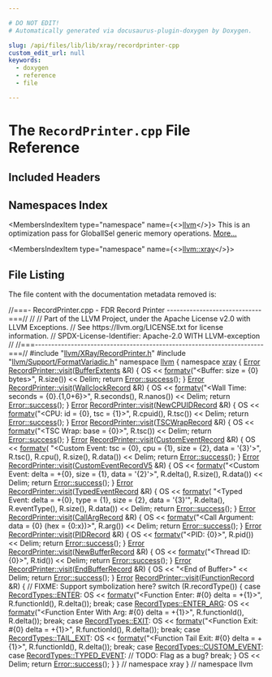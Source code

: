 ```yaml
---

# DO NOT EDIT!
# Automatically generated via docusaurus-plugin-doxygen by Doxygen.

slug: /api/files/lib/lib/xray/recordprinter-cpp
custom_edit_url: null
keywords:
  - doxygen
  - reference
  - file

---
```





# The `RecordPrinter.cpp` File Reference

<DoxygenPage pluginConfig={pluginConfig}>



## Included Headers

<IncludesList>
<IncludesListItem
  filePath="llvm/XRay/RecordPrinter.h"
  permalink="/docs/api/files/include/include/llvm/include/llvm/xray/recordprinter-h"
  isLocal="true" />
<IncludesListItem
  filePath="llvm/Support/FormatVariadic.h"
  permalink="/docs/api/files/include/include/llvm/include/llvm/support/formatvariadic-h"
  isLocal="true" />
</IncludesList>

## Namespaces Index

<MembersIndex>

<MembersIndexItem
  type="namespace"
  name={<><a href="/docs/api/namespaces/llvm">llvm</a></>}>
This is an optimization pass for GlobalISel generic memory operations. <a href="/docs/api/namespaces/llvm/#details">More...</a>
</MembersIndexItem>

<MembersIndexItem
  type="namespace"
  name={<><a href="/docs/api/namespaces/llvm/xray">llvm::xray</a></>}>
</MembersIndexItem>

</MembersIndex>


## File Listing

The file content with the documentation metadata removed is:

<ProgramListing>

<Link id="l00001" /><CodeLine lineNumber="1"><span class="doxyHighlightComment">//===- RecordPrinter.cpp - FDR Record Printer -----------------------------===//</span></CodeLine>
<Link id="l00002" /><CodeLine lineNumber="2"><span class="doxyHighlightComment">//</span></CodeLine>
<Link id="l00003" /><CodeLine lineNumber="3"><span class="doxyHighlightComment">// Part of the LLVM Project, under the Apache License v2.0 with LLVM Exceptions.</span></CodeLine>
<Link id="l00004" /><CodeLine lineNumber="4"><span class="doxyHighlightComment">// See https://llvm.org/LICENSE.txt for license information.</span></CodeLine>
<Link id="l00005" /><CodeLine lineNumber="5"><span class="doxyHighlightComment">// SPDX-License-Identifier: Apache-2.0 WITH LLVM-exception</span></CodeLine>
<Link id="l00006" /><CodeLine lineNumber="6"><span class="doxyHighlightComment">//</span></CodeLine>
<Link id="l00007" /><CodeLine lineNumber="7"><span class="doxyHighlightComment">//===----------------------------------------------------------------------===//</span></CodeLine>
<Link id="l00008" /><CodeLine lineNumber="8"><span class="doxyHighlightPreprocessor">#include &quot;<a href="/docs/api/files/include/include/llvm/include/llvm/xray/recordprinter-h">llvm/XRay/RecordPrinter.h</a>&quot;</span></CodeLine>
<Link id="l00009" /><CodeLine lineNumber="9"></CodeLine>
<Link id="l00010" /><CodeLine lineNumber="10"><span class="doxyHighlightPreprocessor">#include &quot;<a href="/docs/api/files/include/include/llvm/include/llvm/support/formatvariadic-h">llvm/Support/FormatVariadic.h</a>&quot;</span></CodeLine>
<Link id="l00011" /><CodeLine lineNumber="11"></CodeLine>
<Link id="l00012" /><CodeLine lineNumber="12"><span class="doxyHighlightKeyword">namespace </span><span class="doxyHighlight"><a href="/docs/api/namespaces/llvm">llvm</a> &#123;</span></CodeLine>
<Link id="l00013" /><CodeLine lineNumber="13"><span class="doxyHighlightKeyword">namespace </span><span class="doxyHighlight"><a href="/docs/api/namespaces/llvm/xray">xray</a> &#123;</span></CodeLine>
<Link id="l00014" /><CodeLine lineNumber="14"></CodeLine>
<Link id="l00015" /><CodeLine lineNumber="15" lineLink="/docs/api/classes/llvm/xray/recordprinter/#a11147e5881cc66b3264ccb4effa4dbb5"><span class="doxyHighlight"><a href="/docs/api/classes/llvm/error">Error</a> <a href="/docs/api/classes/llvm/xray/recordprinter/#a11147e5881cc66b3264ccb4effa4dbb5">RecordPrinter::visit</a>(<a href="/docs/api/classes/llvm/xray/bufferextents">BufferExtents</a> &amp;R) &#123;</span></CodeLine>
<Link id="l00016" /><CodeLine lineNumber="16"><span class="doxyHighlight">  OS &lt;&lt; <a href="/docs/api/namespaces/llvm/#a653cce37b80c03eebe7a00520a8eabb6">formatv</a>(</span><span class="doxyHighlightStringLiteral">&quot;&lt;Buffer: size = &#123;0&#125; bytes&gt;&quot;</span><span class="doxyHighlight">, R.size()) &lt;&lt; Delim;</span></CodeLine>
<Link id="l00017" /><CodeLine lineNumber="17"><span class="doxyHighlight">  </span><span class="doxyHighlightKeywordFlow">return</span><span class="doxyHighlight"> <a href="/docs/api/classes/llvm/error/#a4dfd0813c3d0e0a30439b5a3e9196b59">Error::success</a>();</span></CodeLine>
<Link id="l00018" /><CodeLine lineNumber="18"><span class="doxyHighlight">&#125;</span></CodeLine>
<Link id="l00019" /><CodeLine lineNumber="19"></CodeLine>
<Link id="l00020" /><CodeLine lineNumber="20" lineLink="/docs/api/classes/llvm/xray/recordprinter/#aa3cfef541bb41919b98c6372d695f088"><span class="doxyHighlight"><a href="/docs/api/classes/llvm/error">Error</a> <a href="/docs/api/classes/llvm/xray/recordprinter/#a11147e5881cc66b3264ccb4effa4dbb5">RecordPrinter::visit</a>(<a href="/docs/api/classes/llvm/xray/wallclockrecord">WallclockRecord</a> &amp;R) &#123;</span></CodeLine>
<Link id="l00021" /><CodeLine lineNumber="21"><span class="doxyHighlight">  OS &lt;&lt; <a href="/docs/api/namespaces/llvm/#a653cce37b80c03eebe7a00520a8eabb6">formatv</a>(</span><span class="doxyHighlightStringLiteral">&quot;&lt;Wall Time: seconds = &#123;0&#125;.&#123;1,0+6&#125;&gt;&quot;</span><span class="doxyHighlight">, R.seconds(), R.nanos())</span></CodeLine>
<Link id="l00022" /><CodeLine lineNumber="22"><span class="doxyHighlight">     &lt;&lt; Delim;</span></CodeLine>
<Link id="l00023" /><CodeLine lineNumber="23"><span class="doxyHighlight">  </span><span class="doxyHighlightKeywordFlow">return</span><span class="doxyHighlight"> <a href="/docs/api/classes/llvm/error/#a4dfd0813c3d0e0a30439b5a3e9196b59">Error::success</a>();</span></CodeLine>
<Link id="l00024" /><CodeLine lineNumber="24"><span class="doxyHighlight">&#125;</span></CodeLine>
<Link id="l00025" /><CodeLine lineNumber="25"></CodeLine>
<Link id="l00026" /><CodeLine lineNumber="26" lineLink="/docs/api/classes/llvm/xray/recordprinter/#a8b8adcf388fec727cc53c3df97c8d082"><span class="doxyHighlight"><a href="/docs/api/classes/llvm/error">Error</a> <a href="/docs/api/classes/llvm/xray/recordprinter/#a11147e5881cc66b3264ccb4effa4dbb5">RecordPrinter::visit</a>(<a href="/docs/api/classes/llvm/xray/newcpuidrecord">NewCPUIDRecord</a> &amp;R) &#123;</span></CodeLine>
<Link id="l00027" /><CodeLine lineNumber="27"><span class="doxyHighlight">  OS &lt;&lt; <a href="/docs/api/namespaces/llvm/#a653cce37b80c03eebe7a00520a8eabb6">formatv</a>(</span><span class="doxyHighlightStringLiteral">&quot;&lt;CPU: id = &#123;0&#125;, tsc = &#123;1&#125;&gt;&quot;</span><span class="doxyHighlight">, R.cpuid(), R.tsc()) &lt;&lt; Delim;</span></CodeLine>
<Link id="l00028" /><CodeLine lineNumber="28"><span class="doxyHighlight">  </span><span class="doxyHighlightKeywordFlow">return</span><span class="doxyHighlight"> <a href="/docs/api/classes/llvm/error/#a4dfd0813c3d0e0a30439b5a3e9196b59">Error::success</a>();</span></CodeLine>
<Link id="l00029" /><CodeLine lineNumber="29"><span class="doxyHighlight">&#125;</span></CodeLine>
<Link id="l00030" /><CodeLine lineNumber="30"></CodeLine>
<Link id="l00031" /><CodeLine lineNumber="31" lineLink="/docs/api/classes/llvm/xray/recordprinter/#a82a05b58e28ad3b1768429caf8680a2f"><span class="doxyHighlight"><a href="/docs/api/classes/llvm/error">Error</a> <a href="/docs/api/classes/llvm/xray/recordprinter/#a11147e5881cc66b3264ccb4effa4dbb5">RecordPrinter::visit</a>(<a href="/docs/api/classes/llvm/xray/tscwraprecord">TSCWrapRecord</a> &amp;R) &#123;</span></CodeLine>
<Link id="l00032" /><CodeLine lineNumber="32"><span class="doxyHighlight">  OS &lt;&lt; <a href="/docs/api/namespaces/llvm/#a653cce37b80c03eebe7a00520a8eabb6">formatv</a>(</span><span class="doxyHighlightStringLiteral">&quot;&lt;TSC Wrap: base = &#123;0&#125;&gt;&quot;</span><span class="doxyHighlight">, R.tsc()) &lt;&lt; Delim;</span></CodeLine>
<Link id="l00033" /><CodeLine lineNumber="33"><span class="doxyHighlight">  </span><span class="doxyHighlightKeywordFlow">return</span><span class="doxyHighlight"> <a href="/docs/api/classes/llvm/error/#a4dfd0813c3d0e0a30439b5a3e9196b59">Error::success</a>();</span></CodeLine>
<Link id="l00034" /><CodeLine lineNumber="34"><span class="doxyHighlight">&#125;</span></CodeLine>
<Link id="l00035" /><CodeLine lineNumber="35"></CodeLine>
<Link id="l00036" /><CodeLine lineNumber="36" lineLink="/docs/api/classes/llvm/xray/recordprinter/#a519626f8208f0f3a3a20a83dced5af3f"><span class="doxyHighlight"><a href="/docs/api/classes/llvm/error">Error</a> <a href="/docs/api/classes/llvm/xray/recordprinter/#a11147e5881cc66b3264ccb4effa4dbb5">RecordPrinter::visit</a>(<a href="/docs/api/classes/llvm/xray/customeventrecord">CustomEventRecord</a> &amp;R) &#123;</span></CodeLine>
<Link id="l00037" /><CodeLine lineNumber="37"><span class="doxyHighlight">  OS &lt;&lt; <a href="/docs/api/namespaces/llvm/#a653cce37b80c03eebe7a00520a8eabb6">formatv</a>(</span></CodeLine>
<Link id="l00038" /><CodeLine lineNumber="38"><span class="doxyHighlight">            </span><span class="doxyHighlightStringLiteral">&quot;&lt;Custom Event: tsc = &#123;0&#125;, cpu = &#123;1&#125;, size = &#123;2&#125;, data = &#39;&#123;3&#125;&#39;&gt;&quot;</span><span class="doxyHighlight">,</span></CodeLine>
<Link id="l00039" /><CodeLine lineNumber="39"><span class="doxyHighlight">            R.tsc(), R.cpu(), R.size(), R.data())</span></CodeLine>
<Link id="l00040" /><CodeLine lineNumber="40"><span class="doxyHighlight">     &lt;&lt; Delim;</span></CodeLine>
<Link id="l00041" /><CodeLine lineNumber="41"><span class="doxyHighlight">  </span><span class="doxyHighlightKeywordFlow">return</span><span class="doxyHighlight"> <a href="/docs/api/classes/llvm/error/#a4dfd0813c3d0e0a30439b5a3e9196b59">Error::success</a>();</span></CodeLine>
<Link id="l00042" /><CodeLine lineNumber="42"><span class="doxyHighlight">&#125;</span></CodeLine>
<Link id="l00043" /><CodeLine lineNumber="43"></CodeLine>
<Link id="l00044" /><CodeLine lineNumber="44" lineLink="/docs/api/classes/llvm/xray/recordprinter/#a3fea5969ab695938c80b9e990f8c2e15"><span class="doxyHighlight"><a href="/docs/api/classes/llvm/error">Error</a> <a href="/docs/api/classes/llvm/xray/recordprinter/#a11147e5881cc66b3264ccb4effa4dbb5">RecordPrinter::visit</a>(<a href="/docs/api/classes/llvm/xray/customeventrecordv5">CustomEventRecordV5</a> &amp;R) &#123;</span></CodeLine>
<Link id="l00045" /><CodeLine lineNumber="45"><span class="doxyHighlight">  OS &lt;&lt; <a href="/docs/api/namespaces/llvm/#a653cce37b80c03eebe7a00520a8eabb6">formatv</a>(</span><span class="doxyHighlightStringLiteral">&quot;&lt;Custom Event: delta = +&#123;0&#125;, size = &#123;1&#125;, data = &#39;&#123;2&#125;&#39;&gt;&quot;</span><span class="doxyHighlight">,</span></CodeLine>
<Link id="l00046" /><CodeLine lineNumber="46"><span class="doxyHighlight">                R.delta(), R.size(), R.data())</span></CodeLine>
<Link id="l00047" /><CodeLine lineNumber="47"><span class="doxyHighlight">     &lt;&lt; Delim;</span></CodeLine>
<Link id="l00048" /><CodeLine lineNumber="48"><span class="doxyHighlight">  </span><span class="doxyHighlightKeywordFlow">return</span><span class="doxyHighlight"> <a href="/docs/api/classes/llvm/error/#a4dfd0813c3d0e0a30439b5a3e9196b59">Error::success</a>();</span></CodeLine>
<Link id="l00049" /><CodeLine lineNumber="49"><span class="doxyHighlight">&#125;</span></CodeLine>
<Link id="l00050" /><CodeLine lineNumber="50"></CodeLine>
<Link id="l00051" /><CodeLine lineNumber="51" lineLink="/docs/api/classes/llvm/xray/recordprinter/#a3775f1882c3c1e6470472aaad5214835"><span class="doxyHighlight"><a href="/docs/api/classes/llvm/error">Error</a> <a href="/docs/api/classes/llvm/xray/recordprinter/#a11147e5881cc66b3264ccb4effa4dbb5">RecordPrinter::visit</a>(<a href="/docs/api/classes/llvm/xray/typedeventrecord">TypedEventRecord</a> &amp;R) &#123;</span></CodeLine>
<Link id="l00052" /><CodeLine lineNumber="52"><span class="doxyHighlight">  OS &lt;&lt; <a href="/docs/api/namespaces/llvm/#a653cce37b80c03eebe7a00520a8eabb6">formatv</a>(</span></CodeLine>
<Link id="l00053" /><CodeLine lineNumber="53"><span class="doxyHighlight">            </span><span class="doxyHighlightStringLiteral">&quot;&lt;Typed Event: delta = +&#123;0&#125;, type = &#123;1&#125;, size = &#123;2&#125;, data = &#39;&#123;3&#125;&#39;&quot;</span><span class="doxyHighlight">,</span></CodeLine>
<Link id="l00054" /><CodeLine lineNumber="54"><span class="doxyHighlight">            R.delta(), R.eventType(), R.size(), R.data())</span></CodeLine>
<Link id="l00055" /><CodeLine lineNumber="55"><span class="doxyHighlight">     &lt;&lt; Delim;</span></CodeLine>
<Link id="l00056" /><CodeLine lineNumber="56"><span class="doxyHighlight">  </span><span class="doxyHighlightKeywordFlow">return</span><span class="doxyHighlight"> <a href="/docs/api/classes/llvm/error/#a4dfd0813c3d0e0a30439b5a3e9196b59">Error::success</a>();</span></CodeLine>
<Link id="l00057" /><CodeLine lineNumber="57"><span class="doxyHighlight">&#125;</span></CodeLine>
<Link id="l00058" /><CodeLine lineNumber="58"></CodeLine>
<Link id="l00059" /><CodeLine lineNumber="59" lineLink="/docs/api/classes/llvm/xray/recordprinter/#a393a111c72f6fa44ce2a30241323d8eb"><span class="doxyHighlight"><a href="/docs/api/classes/llvm/error">Error</a> <a href="/docs/api/classes/llvm/xray/recordprinter/#a11147e5881cc66b3264ccb4effa4dbb5">RecordPrinter::visit</a>(<a href="/docs/api/classes/llvm/xray/callargrecord">CallArgRecord</a> &amp;R) &#123;</span></CodeLine>
<Link id="l00060" /><CodeLine lineNumber="60"><span class="doxyHighlight">  OS &lt;&lt; <a href="/docs/api/namespaces/llvm/#a653cce37b80c03eebe7a00520a8eabb6">formatv</a>(</span><span class="doxyHighlightStringLiteral">&quot;&lt;Call Argument: data = &#123;0&#125; (hex = &#123;0:x&#125;)&gt;&quot;</span><span class="doxyHighlight">, R.arg()) &lt;&lt; Delim;</span></CodeLine>
<Link id="l00061" /><CodeLine lineNumber="61"><span class="doxyHighlight">  </span><span class="doxyHighlightKeywordFlow">return</span><span class="doxyHighlight"> <a href="/docs/api/classes/llvm/error/#a4dfd0813c3d0e0a30439b5a3e9196b59">Error::success</a>();</span></CodeLine>
<Link id="l00062" /><CodeLine lineNumber="62"><span class="doxyHighlight">&#125;</span></CodeLine>
<Link id="l00063" /><CodeLine lineNumber="63"></CodeLine>
<Link id="l00064" /><CodeLine lineNumber="64" lineLink="/docs/api/classes/llvm/xray/recordprinter/#a4a825861bb9b4773e4d771a74d932920"><span class="doxyHighlight"><a href="/docs/api/classes/llvm/error">Error</a> <a href="/docs/api/classes/llvm/xray/recordprinter/#a11147e5881cc66b3264ccb4effa4dbb5">RecordPrinter::visit</a>(<a href="/docs/api/classes/llvm/xray/pidrecord">PIDRecord</a> &amp;R) &#123;</span></CodeLine>
<Link id="l00065" /><CodeLine lineNumber="65"><span class="doxyHighlight">  OS &lt;&lt; <a href="/docs/api/namespaces/llvm/#a653cce37b80c03eebe7a00520a8eabb6">formatv</a>(</span><span class="doxyHighlightStringLiteral">&quot;&lt;PID: &#123;0&#125;&gt;&quot;</span><span class="doxyHighlight">, R.pid()) &lt;&lt; Delim;</span></CodeLine>
<Link id="l00066" /><CodeLine lineNumber="66"><span class="doxyHighlight">  </span><span class="doxyHighlightKeywordFlow">return</span><span class="doxyHighlight"> <a href="/docs/api/classes/llvm/error/#a4dfd0813c3d0e0a30439b5a3e9196b59">Error::success</a>();</span></CodeLine>
<Link id="l00067" /><CodeLine lineNumber="67"><span class="doxyHighlight">&#125;</span></CodeLine>
<Link id="l00068" /><CodeLine lineNumber="68"></CodeLine>
<Link id="l00069" /><CodeLine lineNumber="69" lineLink="/docs/api/classes/llvm/xray/recordprinter/#a5ba1a81885c0b53c43ebe68eba6b6294"><span class="doxyHighlight"><a href="/docs/api/classes/llvm/error">Error</a> <a href="/docs/api/classes/llvm/xray/recordprinter/#a11147e5881cc66b3264ccb4effa4dbb5">RecordPrinter::visit</a>(<a href="/docs/api/classes/llvm/xray/newbufferrecord">NewBufferRecord</a> &amp;R) &#123;</span></CodeLine>
<Link id="l00070" /><CodeLine lineNumber="70"><span class="doxyHighlight">  OS &lt;&lt; <a href="/docs/api/namespaces/llvm/#a653cce37b80c03eebe7a00520a8eabb6">formatv</a>(</span><span class="doxyHighlightStringLiteral">&quot;&lt;Thread ID: &#123;0&#125;&gt;&quot;</span><span class="doxyHighlight">, R.tid()) &lt;&lt; Delim;</span></CodeLine>
<Link id="l00071" /><CodeLine lineNumber="71"><span class="doxyHighlight">  </span><span class="doxyHighlightKeywordFlow">return</span><span class="doxyHighlight"> <a href="/docs/api/classes/llvm/error/#a4dfd0813c3d0e0a30439b5a3e9196b59">Error::success</a>();</span></CodeLine>
<Link id="l00072" /><CodeLine lineNumber="72"><span class="doxyHighlight">&#125;</span></CodeLine>
<Link id="l00073" /><CodeLine lineNumber="73"></CodeLine>
<Link id="l00074" /><CodeLine lineNumber="74" lineLink="/docs/api/classes/llvm/xray/recordprinter/#a6bc6a1e8a2eb8f5babe7b10ed4058395"><span class="doxyHighlight"><a href="/docs/api/classes/llvm/error">Error</a> <a href="/docs/api/classes/llvm/xray/recordprinter/#a11147e5881cc66b3264ccb4effa4dbb5">RecordPrinter::visit</a>(<a href="/docs/api/classes/llvm/xray/endbufferrecord">EndBufferRecord</a> &amp;R) &#123;</span></CodeLine>
<Link id="l00075" /><CodeLine lineNumber="75"><span class="doxyHighlight">  OS &lt;&lt; </span><span class="doxyHighlightStringLiteral">&quot;&lt;End of Buffer&gt;&quot;</span><span class="doxyHighlight"> &lt;&lt; Delim;</span></CodeLine>
<Link id="l00076" /><CodeLine lineNumber="76"><span class="doxyHighlight">  </span><span class="doxyHighlightKeywordFlow">return</span><span class="doxyHighlight"> <a href="/docs/api/classes/llvm/error/#a4dfd0813c3d0e0a30439b5a3e9196b59">Error::success</a>();</span></CodeLine>
<Link id="l00077" /><CodeLine lineNumber="77"><span class="doxyHighlight">&#125;</span></CodeLine>
<Link id="l00078" /><CodeLine lineNumber="78"></CodeLine>
<Link id="l00079" /><CodeLine lineNumber="79" lineLink="/docs/api/classes/llvm/xray/recordprinter/#abd65c601613bb0362dc6308776fc8675"><span class="doxyHighlight"><a href="/docs/api/classes/llvm/error">Error</a> <a href="/docs/api/classes/llvm/xray/recordprinter/#a11147e5881cc66b3264ccb4effa4dbb5">RecordPrinter::visit</a>(<a href="/docs/api/classes/llvm/xray/functionrecord">FunctionRecord</a> &amp;R) &#123;</span></CodeLine>
<Link id="l00080" /><CodeLine lineNumber="80"><span class="doxyHighlight">  </span><span class="doxyHighlightComment">// FIXME: Support symbolization here?</span></CodeLine>
<Link id="l00081" /><CodeLine lineNumber="81"><span class="doxyHighlight">  </span><span class="doxyHighlightKeywordFlow">switch</span><span class="doxyHighlight"> (R.recordType()) &#123;</span></CodeLine>
<Link id="l00082" /><CodeLine lineNumber="82"><span class="doxyHighlight">  </span><span class="doxyHighlightKeywordFlow">case</span><span class="doxyHighlight"> <a href="/docs/api/namespaces/llvm/xray/#a97b00c8e300bcf67f4473baf957f1892a331b3100a485d8cacff1d3df8e9b0c13">RecordTypes::ENTER</a>:</span></CodeLine>
<Link id="l00083" /><CodeLine lineNumber="83"><span class="doxyHighlight">    OS &lt;&lt; <a href="/docs/api/namespaces/llvm/#a653cce37b80c03eebe7a00520a8eabb6">formatv</a>(</span><span class="doxyHighlightStringLiteral">&quot;&lt;Function Enter: #&#123;0&#125; delta = +&#123;1&#125;&gt;&quot;</span><span class="doxyHighlight">, R.functionId(),</span></CodeLine>
<Link id="l00084" /><CodeLine lineNumber="84"><span class="doxyHighlight">                  R.delta());</span></CodeLine>
<Link id="l00085" /><CodeLine lineNumber="85"><span class="doxyHighlight">    </span><span class="doxyHighlightKeywordFlow">break</span><span class="doxyHighlight">;</span></CodeLine>
<Link id="l00086" /><CodeLine lineNumber="86"><span class="doxyHighlight">  </span><span class="doxyHighlightKeywordFlow">case</span><span class="doxyHighlight"> <a href="/docs/api/namespaces/llvm/xray/#a97b00c8e300bcf67f4473baf957f1892a88c8a800b3fe4ea6c2fc2524f7ee2645">RecordTypes::ENTER&#95;ARG</a>:</span></CodeLine>
<Link id="l00087" /><CodeLine lineNumber="87"><span class="doxyHighlight">    OS &lt;&lt; <a href="/docs/api/namespaces/llvm/#a653cce37b80c03eebe7a00520a8eabb6">formatv</a>(</span><span class="doxyHighlightStringLiteral">&quot;&lt;Function Enter With Arg: #&#123;0&#125; delta = +&#123;1&#125;&gt;&quot;</span><span class="doxyHighlight">,</span></CodeLine>
<Link id="l00088" /><CodeLine lineNumber="88"><span class="doxyHighlight">                  R.functionId(), R.delta());</span></CodeLine>
<Link id="l00089" /><CodeLine lineNumber="89"><span class="doxyHighlight">    </span><span class="doxyHighlightKeywordFlow">break</span><span class="doxyHighlight">;</span></CodeLine>
<Link id="l00090" /><CodeLine lineNumber="90"><span class="doxyHighlight">  </span><span class="doxyHighlightKeywordFlow">case</span><span class="doxyHighlight"> <a href="/docs/api/namespaces/llvm/xray/#a97b00c8e300bcf67f4473baf957f1892aa42b2fb0e720a080e79a92f4ca97d927">RecordTypes::EXIT</a>:</span></CodeLine>
<Link id="l00091" /><CodeLine lineNumber="91"><span class="doxyHighlight">    OS &lt;&lt; <a href="/docs/api/namespaces/llvm/#a653cce37b80c03eebe7a00520a8eabb6">formatv</a>(</span><span class="doxyHighlightStringLiteral">&quot;&lt;Function Exit: #&#123;0&#125; delta = +&#123;1&#125;&gt;&quot;</span><span class="doxyHighlight">, R.functionId(),</span></CodeLine>
<Link id="l00092" /><CodeLine lineNumber="92"><span class="doxyHighlight">                  R.delta());</span></CodeLine>
<Link id="l00093" /><CodeLine lineNumber="93"><span class="doxyHighlight">    </span><span class="doxyHighlightKeywordFlow">break</span><span class="doxyHighlight">;</span></CodeLine>
<Link id="l00094" /><CodeLine lineNumber="94"><span class="doxyHighlight">  </span><span class="doxyHighlightKeywordFlow">case</span><span class="doxyHighlight"> <a href="/docs/api/namespaces/llvm/xray/#a97b00c8e300bcf67f4473baf957f1892af1f3009e38d66163f03975af148bb8fa">RecordTypes::TAIL&#95;EXIT</a>:</span></CodeLine>
<Link id="l00095" /><CodeLine lineNumber="95"><span class="doxyHighlight">    OS &lt;&lt; <a href="/docs/api/namespaces/llvm/#a653cce37b80c03eebe7a00520a8eabb6">formatv</a>(</span><span class="doxyHighlightStringLiteral">&quot;&lt;Function Tail Exit: #&#123;0&#125; delta = +&#123;1&#125;&gt;&quot;</span><span class="doxyHighlight">, R.functionId(),</span></CodeLine>
<Link id="l00096" /><CodeLine lineNumber="96"><span class="doxyHighlight">                  R.delta());</span></CodeLine>
<Link id="l00097" /><CodeLine lineNumber="97"><span class="doxyHighlight">    </span><span class="doxyHighlightKeywordFlow">break</span><span class="doxyHighlight">;</span></CodeLine>
<Link id="l00098" /><CodeLine lineNumber="98"><span class="doxyHighlight">  </span><span class="doxyHighlightKeywordFlow">case</span><span class="doxyHighlight"> <a href="/docs/api/namespaces/llvm/xray/#a97b00c8e300bcf67f4473baf957f1892a624782357b787994e7624c941d945a0b">RecordTypes::CUSTOM&#95;EVENT</a>:</span></CodeLine>
<Link id="l00099" /><CodeLine lineNumber="99"><span class="doxyHighlight">  </span><span class="doxyHighlightKeywordFlow">case</span><span class="doxyHighlight"> <a href="/docs/api/namespaces/llvm/xray/#a97b00c8e300bcf67f4473baf957f1892af5f044ed2f1c57504ebd8016581116f4">RecordTypes::TYPED&#95;EVENT</a>:</span></CodeLine>
<Link id="l00100" /><CodeLine lineNumber="100"><span class="doxyHighlight">    </span><span class="doxyHighlightComment">// TODO: Flag as a bug?</span></CodeLine>
<Link id="l00101" /><CodeLine lineNumber="101"><span class="doxyHighlight">    </span><span class="doxyHighlightKeywordFlow">break</span><span class="doxyHighlight">;</span></CodeLine>
<Link id="l00102" /><CodeLine lineNumber="102"><span class="doxyHighlight">  &#125;</span></CodeLine>
<Link id="l00103" /><CodeLine lineNumber="103"><span class="doxyHighlight">  OS &lt;&lt; Delim;</span></CodeLine>
<Link id="l00104" /><CodeLine lineNumber="104"><span class="doxyHighlight">  </span><span class="doxyHighlightKeywordFlow">return</span><span class="doxyHighlight"> <a href="/docs/api/classes/llvm/error/#a4dfd0813c3d0e0a30439b5a3e9196b59">Error::success</a>();</span></CodeLine>
<Link id="l00105" /><CodeLine lineNumber="105"><span class="doxyHighlight">&#125;</span></CodeLine>
<Link id="l00106" /><CodeLine lineNumber="106"></CodeLine>
<Link id="l00107" /><CodeLine lineNumber="107"><span class="doxyHighlight">&#125; </span><span class="doxyHighlightComment">// namespace xray</span></CodeLine>
<Link id="l00108" /><CodeLine lineNumber="108"><span class="doxyHighlight">&#125; </span><span class="doxyHighlightComment">// namespace llvm</span></CodeLine>

</ProgramListing>


</DoxygenPage>
